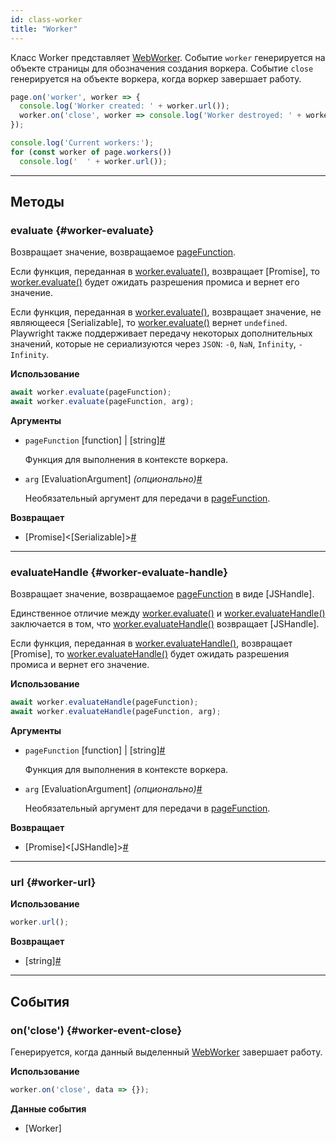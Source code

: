 ```yaml
---
id: class-worker
title: "Worker"
---
```


Класс Worker представляет [WebWorker](https://developer.mozilla.org/en-US/docs/Web/API/Web_Workers_API). Событие `worker` генерируется на объекте страницы для обозначения создания воркера. Событие `close` генерируется на объекте воркера, когда воркер завершает работу.

```js
page.on('worker', worker => {
  console.log('Worker created: ' + worker.url());
  worker.on('close', worker => console.log('Worker destroyed: ' + worker.url()));
});

console.log('Current workers:');
for (const worker of page.workers())
  console.log('  ' + worker.url());
```

---

## Методы

### evaluate {#worker-evaluate}

Возвращает значение, возвращаемое [pageFunction](/api/class-worker.mdx#worker-evaluate-option-expression).

Если функция, переданная в [worker.evaluate()](/api/class-worker.mdx#worker-evaluate), возвращает [Promise], то [worker.evaluate()](/api/class-worker.mdx#worker-evaluate) будет ожидать разрешения промиса и вернет его значение.

Если функция, переданная в [worker.evaluate()](/api/class-worker.mdx#worker-evaluate), возвращает значение, не являющееся [Serializable], то [worker.evaluate()](/api/class-worker.mdx#worker-evaluate) вернет `undefined`. Playwright также поддерживает передачу некоторых дополнительных значений, которые не сериализуются через `JSON`: `-0`, `NaN`, `Infinity`, `-Infinity`.

**Использование**

```js
await worker.evaluate(pageFunction);
await worker.evaluate(pageFunction, arg);
```

**Аргументы**
- `pageFunction` [function] | [string]<a aria-hidden="true" tabIndex="-1" class="list-anchor-link" id="worker-evaluate-option-expression"/><a href="#worker-evaluate-option-expression" class="list-anchor">#</a>
  
  Функция для выполнения в контексте воркера.
- `arg` [EvaluationArgument] *(опционально)*<a aria-hidden="true" tabIndex="-1" class="list-anchor-link" id="worker-evaluate-option-arg"/><a href="#worker-evaluate-option-arg" class="list-anchor">#</a>
  
  Необязательный аргумент для передачи в [pageFunction](/api/class-worker.mdx#worker-evaluate-option-expression).

**Возвращает**
- [Promise]&lt;[Serializable]&gt;<a aria-hidden="true" tabIndex="-1" class="list-anchor-link" id="worker-evaluate-return"/><a href="#worker-evaluate-return" class="list-anchor">#</a>

---

### evaluateHandle {#worker-evaluate-handle}

Возвращает значение, возвращаемое [pageFunction](/api/class-worker.mdx#worker-evaluate-handle-option-expression) в виде [JSHandle].

Единственное отличие между [worker.evaluate()](/api/class-worker.mdx#worker-evaluate) и [worker.evaluateHandle()](/api/class-worker.mdx#worker-evaluate-handle) заключается в том, что [worker.evaluateHandle()](/api/class-worker.mdx#worker-evaluate-handle) возвращает [JSHandle].

Если функция, переданная в [worker.evaluateHandle()](/api/class-worker.mdx#worker-evaluate-handle), возвращает [Promise], то [worker.evaluateHandle()](/api/class-worker.mdx#worker-evaluate-handle) будет ожидать разрешения промиса и вернет его значение.

**Использование**

```js
await worker.evaluateHandle(pageFunction);
await worker.evaluateHandle(pageFunction, arg);
```

**Аргументы**
- `pageFunction` [function] | [string]<a aria-hidden="true" tabIndex="-1" class="list-anchor-link" id="worker-evaluate-handle-option-expression"/><a href="#worker-evaluate-handle-option-expression" class="list-anchor">#</a>
  
  Функция для выполнения в контексте воркера.
- `arg` [EvaluationArgument] *(опционально)*<a aria-hidden="true" tabIndex="-1" class="list-anchor-link" id="worker-evaluate-handle-option-arg"/><a href="#worker-evaluate-handle-option-arg" class="list-anchor">#</a>
  
  Необязательный аргумент для передачи в [pageFunction](/api/class-worker.mdx#worker-evaluate-handle-option-expression).

**Возвращает**
- [Promise]&lt;[JSHandle]&gt;<a aria-hidden="true" tabIndex="-1" class="list-anchor-link" id="worker-evaluate-handle-return"/><a href="#worker-evaluate-handle-return" class="list-anchor">#</a>

---

### url {#worker-url}

**Использование**

```js
worker.url();
```

**Возвращает**
- [string]<a aria-hidden="true" tabIndex="-1" class="list-anchor-link" id="worker-url-return"/><a href="#worker-url-return" class="list-anchor">#</a>

---

## События

### on('close') {#worker-event-close}

Генерируется, когда данный выделенный [WebWorker](https://developer.mozilla.org/en-US/docs/Web/API/Web_Workers_API) завершает работу.

**Использование**

```js
worker.on('close', data => {});
```

**Данные события**
- [Worker]